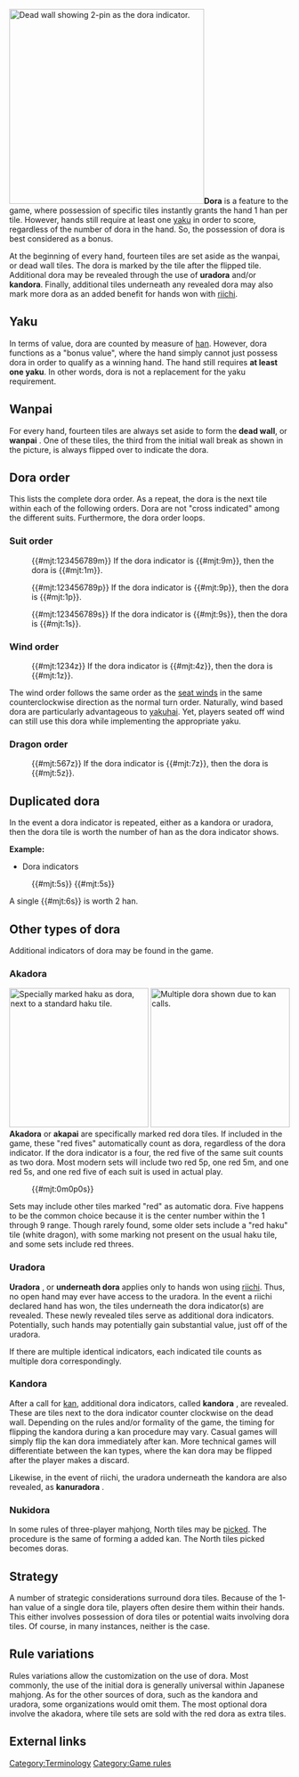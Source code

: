 [[Image:Dora and Wanpai.jpg|thumb|350px|Dead wall showing 2-pin as the dora indicator.]]'''Dora''' {{kana|ドラ}} is a feature to the game, where possession of specific tiles instantly grants the hand 1 han per tile.  However, hands still require at least one [[yaku]] in order to score, regardless of the number of dora in the hand.  So, the possession of dora is best considered as a bonus.  

At the beginning of every hand, fourteen tiles are set aside as the wanpai, or dead wall tiles.  The dora is marked by the tile after the flipped tile.  Additional dora may be revealed through the use of '''uradora''' and/or '''kandora'''.  Finally, additional tiles underneath any revealed dora may also mark more dora as an added benefit for hands won with [[riichi]].

==Yaku==
{{main|Yaku}}
In terms of value, dora are counted by measure of [[han]].  However, dora functions as a "bonus value", where the hand simply cannot just possess dora in order to qualify as a winning hand.  The hand still requires '''at least one yaku'''.  In other words, dora is not a replacement for the yaku requirement.

== Wanpai ==
{{main|Wanpai}}

For every hand, fourteen tiles are always set aside to form the '''dead wall''', or '''wanpai''' {{kana|王牌}}.  One of these tiles, the third from the initial wall break as shown in the picture, is always flipped over to indicate the dora.

==Dora order==
This lists the complete dora order.  As a repeat, the dora is the next tile within each of the following orders.  Dora are not "cross indicated" among the different suits.  Furthermore, the dora order loops.

===Suit order===

:{{#mjt:123456789m}}  If the dora indicator is {{#mjt:9m}}, then the dora is {{#mjt:1m}}.

:{{#mjt:123456789p}}  If the dora indicator is {{#mjt:9p}}, then the dora is {{#mjt:1p}}.

:{{#mjt:123456789s}}  If the dora indicator is {{#mjt:9s}}, then the dora is {{#mjt:1s}}.

===Wind order===
:{{#mjt:1234z}}  If the dora indicator is {{#mjt:4z}}, then the dora is {{#mjt:1z}}.

The wind order follows the same order as the [[Jikaze|seat winds]] in the same counterclockwise direction as the normal turn order.  Naturally, wind based dora are particularly advantageous to [[yakuhai]].  Yet, players seated off wind can still use this dora while implementing the appropriate yaku.

===Dragon order===
:{{#mjt:567z}}  If the dora indicator is {{#mjt:7z}}, then the dora is {{#mjt:5z}}.

== Duplicated dora ==

In the event a dora indicator is repeated, either as a kandora or uradora, then the dora tile is worth the number of han as the dora indicator shows.

'''Example:'''

* Dora indicators
: {{#mjt:5s}} {{#mjt:5s}}

A single {{#mjt:6s}} is worth 2 han.

==Other types of dora==
Additional indicators of dora may be found in the game.

===Akadora===
[[Image:Dora Haku.jpg|250px|right|thumb|Specially marked haku as dora, next to a standard haku tile.]]
[[Image:Kandora.png|250px|right|thumb|Multiple dora shown due to [http://tenhou.net/0/?log=2014081810gm-0009-7447-935af6c5&tw=1&ts=5 kan calls].]]
'''Akadora''' {{kana|赤ドラ}} or '''akapai''' {{kana|赤牌}} are specifically marked red dora tiles.  If included in the game, these "red fives" automatically count as dora, regardless of the dora indicator. If the dora indicator is a four, the red five of the same suit counts as two dora. Most modern sets will include two red 5p, one red 5m, and one red 5s, and one red five of each suit is used in actual play.

:{{#mjt:0m0p0s}}

Sets may include other tiles marked "red" as automatic dora.  Five happens to be the common choice because it is the center number within the 1 through 9 range.  Though rarely found, some older sets include a "red haku" tile (white dragon), with some marking not present on the usual haku tile, and some sets include red threes.

===Uradora===
'''Uradora''' {{kana|裏ドラ}}, or '''underneath dora''' applies only to hands won using [[riichi]].  Thus, no open hand may ever have access to the uradora.  In the event a riichi declared hand has won, the tiles underneath the dora indicator(s) are revealed.  These newly revealed tiles serve as additional dora indicators.  Potentially, such hands may potentially gain substantial value, just off of the uradora.

If there are multiple identical indicators, each indicated tile counts as multiple dora correspondingly.

===Kandora===
After a call for [[Kan|kan]], additional dora indicators, called '''kandora''' {{kana|カンドラ}}, are revealed.  These are tiles next to the dora indicator counter clockwise on the dead wall.  Depending on the rules and/or formality of the game, the timing for flipping the kandora during a kan procedure may vary.  Casual games will simply flip the kan dora immediately after kan.  More technical games will differentiate between the kan types, where the kan dora may be flipped after the player makes a discard.

Likewise, in the event of riichi, the uradora underneath the kandora are also revealed, as '''kanuradora''' {{kana|カン裏ドラ}}.
===Nukidora===
{{main|Sanma}}

In some rules of three-player mahjong, North tiles may be [[kita|picked]]. The procedure is the same of forming a added kan. The North tiles picked becomes doras.

==Strategy==
{{main|Dora strategy}}

A number of strategic considerations surround dora tiles.  Because of the 1-han value of a single dora tile, players often desire them within their hands.  This either involves possession of dora tiles or potential waits involving dora tiles.  Of course, in many instances, neither is the case.

==Rule variations==
{{main|Dora variations}}

Rules variations allow the customization on the use of dora.  Most commonly, the use of the initial dora is generally universal within Japanese mahjong.  As for the other sources of dora, such as the kandora and uradora, some organizations would omit them.  The most optional dora involve the akadora, where tile sets are sold with the red dora as extra tiles.

==External links==
{{jpwiki|ドラ_(麻雀)}}

[[Category:Terminology]]
[[Category:Game rules]]